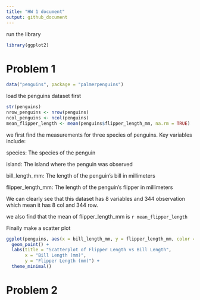 ```yaml
---
title: "HW 1 document"
output: github_document
---
```

run the library
```r
library(ggplot2)
```

# Problem 1

```r
data("penguins", package = "palmerpenguins")
```

load the penguins dataset first

```r
str(penguins)
nrow_penguins <- nrow(penguins)
ncol_penguins <- ncol(penguins)
mean_flipper_length <- mean(penguins$flipper_length_mm, na.rm = TRUE)
```
we first find the measurements for three species of penguins. Key variables include:

species: The species of the penguin

island: The island where the penguin was observed

bill_length_mm: The length of the penguin’s bill in millimeters

flipper_length_mm: The length of the penguin’s flipper in millimeters

We can clearly see that this dataset has 8 variables and 344 observation which mean it has 8 col and 344 row.

we also find that the mean of flipper_length_mm is `r mean_flipper_length`

Finally make a scatter plot
```r
ggplot(penguins, aes(x = bill_length_mm, y = flipper_length_mm, color = species)) +
  geom_point() +
  labs(title = "Scatterplot of Flipper Length vs Bill Length",
       x = "Bill Length (mm)",
       y = "Flipper Length (mm)") +
  theme_minimal()
```


# Problem 2


